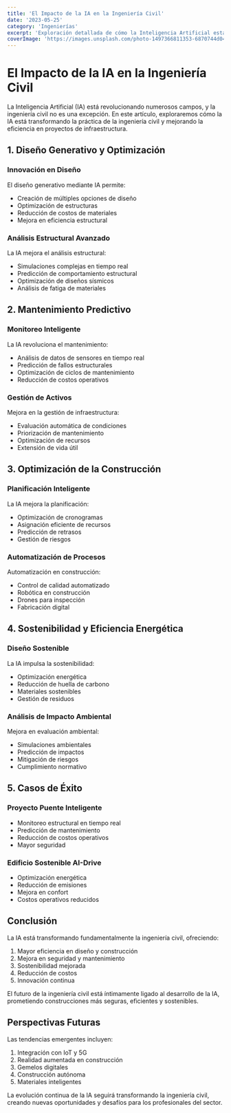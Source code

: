 ```yaml
---
title: 'El Impacto de la IA en la Ingeniería Civil'
date: '2023-05-25'
category: 'Ingenierías'
excerpt: 'Exploración detallada de cómo la Inteligencia Artificial está revolucionando la ingeniería civil, desde el diseño hasta la gestión de proyectos y mantenimiento predictivo.'
coverImage: 'https://images.unsplash.com/photo-1497366811353-6870744d04b2?ixlib=rb-4.0.3&ixid=M3wxMjA3fDB8MHxwaG90by1wYWdlfHx8fGVufDB8fHx8fA%3D%3D&auto=format&fit=crop&w=2069&q=80'
---
```


# El Impacto de la IA en la Ingeniería Civil

La Inteligencia Artificial (IA) está revolucionando numerosos campos, y la ingeniería civil no es una excepción. En este artículo, exploraremos cómo la IA está transformando la práctica de la ingeniería civil y mejorando la eficiencia en proyectos de infraestructura.

## 1. Diseño Generativo y Optimización

### Innovación en Diseño
El diseño generativo mediante IA permite:
- Creación de múltiples opciones de diseño
- Optimización de estructuras
- Reducción de costos de materiales
- Mejora en eficiencia estructural

### Análisis Estructural Avanzado
La IA mejora el análisis estructural:
- Simulaciones complejas en tiempo real
- Predicción de comportamiento estructural
- Optimización de diseños sísmicos
- Análisis de fatiga de materiales

## 2. Mantenimiento Predictivo

### Monitoreo Inteligente
La IA revoluciona el mantenimiento:
- Análisis de datos de sensores en tiempo real
- Predicción de fallos estructurales
- Optimización de ciclos de mantenimiento
- Reducción de costos operativos

### Gestión de Activos
Mejora en la gestión de infraestructura:
- Evaluación automática de condiciones
- Priorización de mantenimiento
- Optimización de recursos
- Extensión de vida útil

## 3. Optimización de la Construcción

### Planificación Inteligente
La IA mejora la planificación:
- Optimización de cronogramas
- Asignación eficiente de recursos
- Predicción de retrasos
- Gestión de riesgos

### Automatización de Procesos
Automatización en construcción:
- Control de calidad automatizado
- Robótica en construcción
- Drones para inspección
- Fabricación digital

## 4. Sostenibilidad y Eficiencia Energética

### Diseño Sostenible
La IA impulsa la sostenibilidad:
- Optimización energética
- Reducción de huella de carbono
- Materiales sostenibles
- Gestión de residuos

### Análisis de Impacto Ambiental
Mejora en evaluación ambiental:
- Simulaciones ambientales
- Predicción de impactos
- Mitigación de riesgos
- Cumplimiento normativo

## 5. Casos de Éxito

### Proyecto Puente Inteligente
- Monitoreo estructural en tiempo real
- Predicción de mantenimiento
- Reducción de costos operativos
- Mayor seguridad

### Edificio Sostenible AI-Drive
- Optimización energética
- Reducción de emisiones
- Mejora en confort
- Costos operativos reducidos

## Conclusión

La IA está transformando fundamentalmente la ingeniería civil, ofreciendo:
1. Mayor eficiencia en diseño y construcción
2. Mejora en seguridad y mantenimiento
3. Sostenibilidad mejorada
4. Reducción de costos
5. Innovación continua

El futuro de la ingeniería civil está íntimamente ligado al desarrollo de la IA, prometiendo construcciones más seguras, eficientes y sostenibles.

## Perspectivas Futuras

Las tendencias emergentes incluyen:
1. Integración con IoT y 5G
2. Realidad aumentada en construcción
3. Gemelos digitales
4. Construcción autónoma
5. Materiales inteligentes

La evolución continua de la IA seguirá transformando la ingeniería civil, creando nuevas oportunidades y desafíos para los profesionales del sector.
